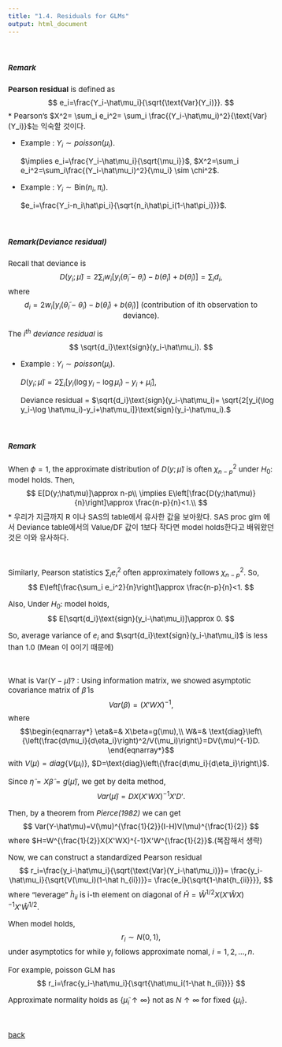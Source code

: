 ```yaml
---
title: "1.4. Residuals for GLMs"
output: html_document
---
```


<style type="text/css">

body, td {
   font-size: 15px;
}
pre {
  font-size: 15px
}
</style>

&nbsp;&nbsp;

##### Remark
**Pearson residual** is defined as 
$$
e_i=\frac{Y_i-\hat\mu_i}{\sqrt{\text{Var}(Y_i)}}.
$$
   * Pearson's $X^2= \sum_i e_i^2= \sum_i \frac{(Y_i-\hat\mu_i)^2}{\text{Var}(Y_i)}$는 익숙할 것이다. 
   
   * Example : $Y_i\sim poisson(\mu_i)$. 
      
      $\implies e_i=\frac{Y_i-\hat\mu_i}{\sqrt{\mu_i}}$, $X^2=\sum_i e_i^2=\sum_i\frac{(Y_i-\hat\mu_i)^2}{\mu_i} \sim \chi^2$.
      
   * Example : $Y_i\sim \text{Bin}(n_i,\pi_i)$. 
      
      $e_i=\frac{Y_i-n_i\hat\pi_i}{\sqrt{n_i\hat\pi_i(1-\hat\pi_i)}}$.
      

&nbsp;&nbsp;

##### Remark(Deviance residual)

Recall that deviance is
$$
D(y_i;\hat\mu)= 2\sum_i w_i[y_i(\tilde\theta_i-\hat\theta_i)-b(\tilde\theta_i)+b(\hat\theta_i)]=\sum_id_i,
$$
where 
$$
d_i=2 w_i[y_i(\tilde\theta_i-\hat\theta_i)-b(\tilde\theta_i)+b(\hat\theta_i)]\mbox{ }\mbox{ }\mbox{ (contribution of ith observation to deviance)}.
$$       

The *$i^{th}$ deviance residual* is 
$$
\sqrt{d_i}\text{sign}(y_i-\hat\mu_i).
$$

  * Example : $Y_i\sim poisson(\mu_i)$.
  
     $D(y_i;\hat\mu)= 2\sum_i [y_i(\log y_i-\log \hat\mu_i)-y_i+\hat\mu_i]$,
     
     Deviance residual = $\sqrt{d_i}\text{sign}(y_i-\hat\mu_i)= \sqrt{2[y_i(\log y_i-\log \hat\mu_i)-y_i+\hat\mu_i]}\text{sign}(y_i-\hat\mu_i).$
     
     
&nbsp;&nbsp;

##### Remark
When $\phi=1$, the approximate distribution of $D(y; \hat\mu)$ is often $\chi^2_{n-p}$ under $H_0 :$ model holds. Then, 
$$
E[D(y;\hat\mu)]\approx n-p\\
\implies E\left[\frac{D(y;\hat\mu)}{n}\right]\approx \frac{n-p}{n}<1.\\
$$
  * 우리가  지금까지 R 이나 SAS의 table에서 유사한 값을 보아왔다. SAS proc glm 에서 Deviance table에서의 Value/DF 값이 1보다 작다면 model holds한다고 배워왔던 것은 이와 유사하다. 

&nbsp;

Similarly, Pearson statistics $\sum_i e_i^2$ often approximately follows $\chi^2_{n-p}$. So, 
$$
E\left[\frac{\sum_i e_i^2}{n}\right]\approx \frac{n-p}{n}<1. 
$$ 

Also, Under $H_0:$ model holds, 
$$
E[\sqrt{d_i}\text{sign}(y_i-\hat\mu_i)]\approx 0.
$$

So, average variance of $e_i$ and $\sqrt{d_i}\text{sign}(y_i-\hat\mu_i)$ is less than 1.0 (Mean 이 0이기 때문에)

&nbsp;

What is $\text{Var}(Y-\hat\mu)$? : Using information matrix, we showed asymptotic covariance matrix of $\hat\beta$ is
$$
   Var(\beta)=(X'WX)^{-1},
$$
where 
$$\begin{eqnarray*}
\eta&=& X\beta=g(\mu),\\
W&=& \text{diag}\left\{\left(\frac{d\mu_i}{d\eta_i}\right)^2/V(\mu_i)\right\}=DV(\mu)^{-1}D.
\end{eqnarray*}$$
with $V(\mu)=diag\{V(\mu_i)\}$, $D=\text{diag}\left\{\frac{d\mu_i}{d\eta_i}\right\}$. 

Since $\hat\eta=X\hat\beta=g(\hat\mu)$, we get by delta method,
$$
Var(\hat\mu)=DX(X'WX)^{-1}X'D'.
$$

Then, by a theorem from *Pierce(1982)* we can get
$$
Var(Y-\hat\mu)=V(\mu)^{\frac{1}{2}}(I-H)V(\mu)^{\frac{1}{2}}
$$
where $H=W^{\frac{1}{2}}X(X'WX)^{-1}X'W^{\frac{1}{2}}$.(복잡해서 생략)

Now, we can construct a standardized Pearson residual
$$
r_i=\frac{y_i-\hat\mu_i}{\sqrt{\text{Var}(Y_i-\hat\mu_i)}}= \frac{y_i-\hat\mu_i}{\sqrt{V(\mu_i)(1-\hat h_{ii})}}= \frac{e_i}{\sqrt{1-\hat{h_{ii}}}}, 
$$
where "leverage" $\hat h_{ii}$ is i-th element on diagonal of $\hat{H}=\hat W^{1/2}X(X'\hat W X)^{-1}X'\hat W^{1/2}$. 

When model holds,
$$
r_i\sim N(0,1),
$$
under asymptotics for while $y_i$ follows approximate nomal, $i=1,2,\ldots,n$.



For example, poisson GLM has
$$
r_i=\frac{y_i-\hat\mu_i}{\sqrt{\hat\mu_i(1-\hat h_{ii})}}
$$

Approximate normality holds as $\{ \hat\mu_i \uparrow \infty\}$ not as $N\uparrow \infty$ for fixed $\{\mu_i\}$.

&nbsp;&nbsp;

[back](../glm.html)



